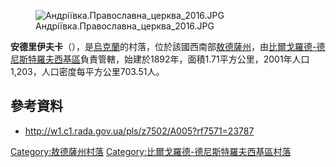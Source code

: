 [[Image:Андріївка.Православна_церква_2016.JPG|right]]

{{coord|46|13|12|N|30|4|57|E|scale:30000|display=title}}

'''安德里伊夫卡'''（{{lang-uk|Андріївка}}），是[[烏克蘭|烏克蘭]]的村落，位於該國西南部[[敖德薩州|敖德薩州]]，由[[比爾戈羅德-德尼斯特羅夫西基區|比爾戈羅德-德尼斯特羅夫西基區]]負責管轄，始建於1892年，面積1.71平方公里，2001年人口1,203，人口密度每平方公里703.51人。

==參考資料==
* http://w1.c1.rada.gov.ua/pls/z7502/A005?rf7571=23787{{dead link|date=2017年12月 |bot=InternetArchiveBot |fix-attempted=yes }}

{{DEFAULTSORT:Андріївка}}
[[Category:敖德薩州村落|Category:敖德薩州村落]]
[[Category:比爾戈羅德-德尼斯特羅夫西基區村落|Category:比爾戈羅德-德尼斯特羅夫西基區村落]]


{{Odessa-geo-stub}}